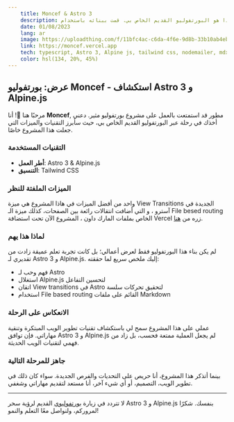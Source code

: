 ```yaml
---
    title: Moncef & Astro 3
    description: هذا هو البورتفوليو القديم الخاص بي. قمت ببنائه باستخدام Astro 3 و Alpine.js، اللذين ساعدوني كثيرًا وجعلوني أحب Astro.
    date: 01/08/2023
    lang: ar
    image: https://uploadthing.com/f/11bfc4ac-c6da-4f6e-9d8b-33b10ab4eb22-j4c1op.png
    link: https://moncef.vercel.app
    tech: typescript, Astro 3, Alpine js, tailwind css, nodemailer, mdx
    color: hsl(134, 20%, 45%)
---
```


## عرض: بورتفوليو Moncef - استكشاف Astro 3 و Alpine.js

مرحبًا هنا 👋! أنا **Moncef**, مطور قد استمتعت بالعمل على مشروع بورتفوليو مثير. دعني أخذك في رحلة عبر البورتفوليو القديم الخاص بي، حيث سأبرز التقنيات والميزات التي جعلت هذا المشروع خاصًا.

<BlogImage src="https://uploadthing.com/f/11bfc4ac-c6da-4f6e-9d8b-33b10ab4eb22-j4c1op.png" alt="Moncef صورة بورتفوليو" />

### التقنيات المستخدمة

- **أطر العمل**: Astro 3 & Alpine.js
- **التنسيق**: Tailwind CSS

### الميزات الملفتة للنظر

واحد من أفضل الميزات في هاذا المشروع هي ميزة View Transitions الجديدة في آسترو ، و التي أضافت انتقالات رائعة بين الصفحات، كذلك ميزة الـ File besed routing الخاص بملفات المارك داون ، المشروع الآن تحت استضافة Vercel زره من [هنا](https://moncef.vercel.app).
### لماذا هذا يهم

لم يكن بناء هذا البورتفوليو فقط لعرض أعمالي؛ بل كانت تجربة تعلم عميقة زادت من تقديري لـ Astro 3 و Alpine.js. إليك ملخص سريع لما حققته:

- فهم وحب لـ Astro
- استغلال Alpine.js لتحسين التفاعل
- اتقان View transitions في Astro لتحقيق تحركات سلسة
- استخدام File based routing القائم على ملفات Markdown

### الانعكاس على الرحلة

عملي على هذا المشروع سمح لي باستكشاف تقنيات تطوير الويب المبتكرة وتنقية مهاراتي. فإن توافق Astro 3 و Alpine.js لم يجعل العملية ممتعة فحسب، بل زاد من فهمي لتقنيات الويب الحديثة.

### جاهز للمرحلة التالية

بينما أتذكر هذا المشروع، أنا حريص على التحديات والفرص الجديدة. سواء كان ذلك في تطوير الويب، التصميم، أو أي شيء آخر، أنا مستعد لتقديم مهاراتي وشغفي.

---

لا تتردد في زيارة [بورتفوليوي](https://moncef.vercel.app) القديم لرؤية سحر Astro 3 و Alpine.js بنفسك. شكرًا لمروركم، ولنواصل معًا التعلم والنمو!
